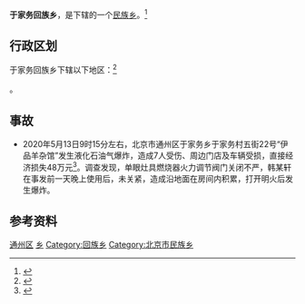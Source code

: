 {{中国乡级行政区
|景观照片文件名 = 
|景观照片描述 = 
|汉语拼音 = 
|其他语言 = 
|其他语言名称 = 
|旧称 = 
|地名出处 = 
|位置图文件名 = 
|位置图描述 = 
|自定义图片= 
|建置时间 = 
|政府驻地 = 
|毗邻 = 
|总面积 = 
|总人口 = 
|总人口年份 = 
|户籍人口 = 
|户籍人口年份 = 
|常住人口 = 
|常住人口年份 = 
|人口密度 = 
|GDP = 
|GDP年份 = 
|邮政编码 = 
|电话区号 = 10
|官方网站 = 
|网站名称 = 
|11/01/12/209/000
 | 行政区类别 = 民族乡}}

'''于家务回族乡'''，是{{PRC admin/fullname|11/01/12/209/000|3}}下辖的一个[[民族乡|民族乡]]。<ref>{{PRC admin/ref sgc|{{PRC admin/parent|11/01/12/209/000}}}}</ref>

== 行政区划 ==

于家务回族乡下辖以下地区：<ref>{{PRC admin/ref sgc|11/01/12/209/000}}</ref>

{{PRC admin/children|11/01/12/209/000}}。

== 事故 ==
* 2020年5月13日9时15分左右，北京市通州区于家务乡于家务村五街22号“伊品羊杂馆”发生液化石油气爆炸，造成7人受伤、周边门店及车辆受损，直接经济损失48万元<ref>{{cite news |title=北京通州一羊杂馆发生爆炸致7人受伤，官方：多人被处理 |url=https://finance.sina.com.cn/tech/2020-10-27/doc-iiznctkc7988240.shtml |date=2020年10月27日 |accessdate=2020-12-09 |archive-date=2020-10-30 |archive-url=https://web.archive.org/web/20201030161808/https://finance.sina.com.cn/tech/2020-10-27/doc-iiznctkc7988240.shtml |dead-url=no }}</ref>。调查发现，单眼灶具燃烧器火力调节阀门关闭不严，韩某轩在事发前一天晚上使用后，未关紧，造成沿地面在房间内积累，打开明火后发生爆炸。

== 参考资料 ==

{{Reflist|2}}

{{北京市通州区行政区划}}
{{北京市通州区行政区划图}}

[[Category:北京市乡镇|通州区]]
[[Category:北京市通州区行政区划|乡]]
[[Category:回族乡|Category:回族乡]]
[[Category:北京市民族乡|Category:北京市民族乡]]